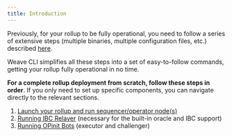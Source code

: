 ```yaml
---
title: Introduction
---
```


Previously, for your rollup to be fully operational, 
you need to follow a series of extensive steps (multiple binaries, multiple configuration files, etc.) described [here](/nodes-and-rollups/deploying-rollups).

Weave CLI simplifies all these steps into a set of easy-to-follow commands, getting your rollup fully operational in no time.

**For a complete rollup deployment from scratch, follow these steps in order**. If you only need to set up specific components, you can navigate directly to the relevant sections.

1. [Launch your rollup and run sequencer/operator node(s)](/developers/developer-guides/tools/clis/weave-cli/rollup/launch)
2. [Running IBC Relayer](/developers/developer-guides/tools/clis/weave-cli/rollup/relayer) (necessary for the built-in oracle and IBC support)
3. [Running OPinit Bots](/developers/developer-guides/tools/clis/weave-cli/rollup/opinit-bots) (executor and challenger)
